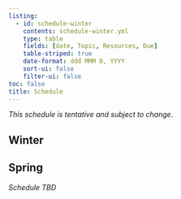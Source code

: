 ```yaml
---
listing: 
  - id: schedule-winter
    contents: schedule-winter.yml
    type: table
    fields: [date, Topic, Resources, Due] 
    table-striped: true 
    date-format: ddd MMM D, YYYY   
    sort-ui: false
    filter-ui: false   
toc: false 
title: Schedule      
--- 
```

 
*This schedule is tentative and subject to change*.    
    
## Winter
                
:::{#schedule-winter}    
:::      
 
## Spring

*Schedule TBD*   
 
